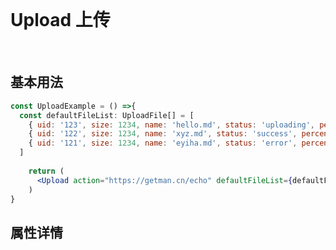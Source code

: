 
<Meta title='ENTRY| Upload 上传' component={Upload} />

<br/>

 #  Upload 上传

<br/>

## 基本用法
```jsx
const UploadExample = () =>{
  const defaultFileList: UploadFile[] = [
    { uid: '123', size: 1234, name: 'hello.md', status: 'uploading', percentage: 30 },
    { uid: '122', size: 1234, name: 'xyz.md', status: 'success', percentage: 100 },
    { uid: '121', size: 1234, name: 'eyiha.md', status: 'error', percentage: 30 }
  ]
  
    return (
      <Upload action="https://getman.cn/echo" defaultFileList={defaultFileList}></Upload>
    )
}
```
<Preview>
    <Story name='upload'>
        <UploadExample />
    </Story>
</Preview>

## 属性详情
<Props of={Upload}></Props>